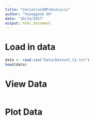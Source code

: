 ```yaml
---
title: "VariationSNPsAnalysis"
author: "Younggook Oh"
date: "10/24/2017"
output: html_document
---
```


# Load in data
```r
data <- read.csv("Data/Dataset_S1.txt")
head(data)
```
# View Data
```r

```
# Plot Data
```r

```